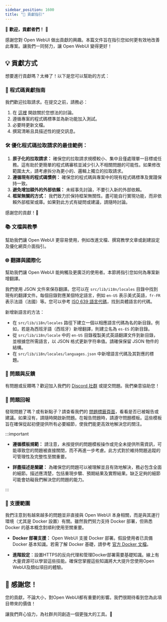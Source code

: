 ```yaml
---
sidebar_position: 1600
title: "🤝 貢獻指引"
---
```



<TopBanners />

🚀 **歡迎，貢獻者們！** 🚀

感謝您對 Open WebUI 做出貢獻的興趣。本篇文件旨在指引您如何更有效地改善此專案。讓我們一同努力，讓 Open WebUI 變得更好！

## 💡 貢獻方式

想要進行貢獻嗎？太棒了！以下是您可以幫助的方式：

### 🌟 程式碼貢獻指南

我們歡迎拉取請求。在提交之前，請務必：

1. 在 [這裡](https://github.com/open-webui/open-webui/discussions/new/choose) 開啟關於您想法的討論。
2. 遵循專案的程式碼標準並為新功能加入測試。
3. 必要時更新文檔。
4. 撰寫清晰且具描述性的提交訊息。

### 🛠 優化程式碼拉取請求的最佳範例：

1. **原子化的拉取請求：** 確保您的拉取請求規模較小、集中且僅處理單一目標或任務。這有助於更簡單的程式碼審核並減少引入不相關問題的可能性。如果修改範圍太大，請考慮拆分為更小的、邏輯上獨立的拉取請求。
2. **遵循現有的程式碼慣例：** 確保您的程式碼與專案中的現有程式碼標準及實踐保持一致。
3. **避免增加額外的外部依賴：** 未經事先討論，不要引入新的外部依賴。
4. **框架無關的方式：** 我們致力於保持框架無關性。盡可能自行實現功能，而非依賴外部框架或庫。如果對此方式有疑問或建議，請隨時討論。

感謝您的貢獻！🚀

### 📚 文檔與教學

幫助我們讓 Open WebUI 更容易使用，例如改進文檔、撰寫教學文章或創建設定及優化網頁介面指引。

### 🌐 翻譯與國際化

幫助我們讓 Open WebUI 能夠觸及更廣泛的使用者。本節將指引您如何為專案新增翻譯。

我們使用 JSON 文件來保存翻譯。您可以在 `src/lib/i18n/locales` 目錄中找到現有的翻譯文件。每個目錄對應某個特定語言，例如 `en-US` 表示美式英語，`fr-FR` 表示法語（法國）等。您可以參考 [ISO 639 語言代碼](http://www.lingoes.net/en/translator/langcode.htm)，找到具體語言的代碼。

新增新語言的方法：

- 在 `src/lib/i18n/locales` 路徑下建立一個以相應語言代碼為名的新目錄。例如，若是為西班牙語（西班牙）新增翻譯，則建立名為 `es-ES` 的新目錄。
- 從 `src/lib/i18n/locale` 中的 `en-US` 目錄複製美式英語翻譯文件到新目錄，並根據您所需語言，以 JSON 格式更新字符串值。請確保保留 JSON 物件的結構。
- 在 `src/lib/i18n/locales/languages.json` 中新增語言代碼及其對應的標題。

### 🤔 問題與反饋

有問題或反饋嗎？歡迎加入我們的 [Discord 社群](https://discord.gg/5rJgQTnV4s) 或提交問題。我們樂意協助您！

### 🚨 問題回報

發現問題了嗎？或有新點子？請查看我們的 [問題標籤頁面](https://github.com/open-webui/open-webui/issues)，看看是否已被報告或建議。如果沒有，請隨時開啟新問題。在報告問題時，請遵守問題模板。這些模板旨在確保從起初便提供所有必要細節，使我們能更高效地解決您的關注。

:::important

- **遵循模板規範：** 請注意，未按提供的問題模板操作或完全未提供所需資訊，可能導致您的問題被直接關閉，而不再進一步考慮。此方式對於維持問題追蹤的可管理性及完整性至關重要。

- **詳盡描述是關鍵：** 為確保您的問題可以被理解並且有效地解決，務必包含全面的細節。描述應清楚，包括重現步驟、預期結果及實際結果。缺乏足夠的細節可能會妨礙我們解決您的問題的能力。

:::

### 🧭 支援範圍

我們注意到有越來越多的問題並非直接與 Open WebUI 本身相關，而是與其運行環境（尤其是 Docker 設置）有關。雖然我們努力支持 Docker 部署，但熟悉 Docker 的基本概念對順利使用至關重要。

- **Docker 部署支援：** Open WebUI 支援 Docker 部署。假設使用者已具備 Docker 基本知識。若需了解 Docker 基礎，請參考 [官方 Docker 文檔](https://docs.docker.com/get-started/overview/)。

- **進階設定**：設置HTTPS的反向代理和管理Docker部署需要基礎知識。線上有大量資源可以學習這些技能。確保您掌握這些知識將大大提升您使用Open WebUI及類似項目的體驗。

## 🙏 感謝您！

您的貢獻，不論大小，對Open WebUI都有重要的影響。我們很期待看到您為此項目帶來的價值！

讓我們齊心協力，為社群共同創造一個更強大的工具。🌟
